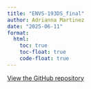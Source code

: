 ```yaml
---
title: "ENVS-193DS_final"
author: Adrianna Martinez
date: "2025-06-11"
format:
  html:
    toc: true
    toc-float: true
    code-float: true
---
```

[View the GitHub repository](https://github.com/madrianna03/ENVS-193DS_spring-2025_final.git)


